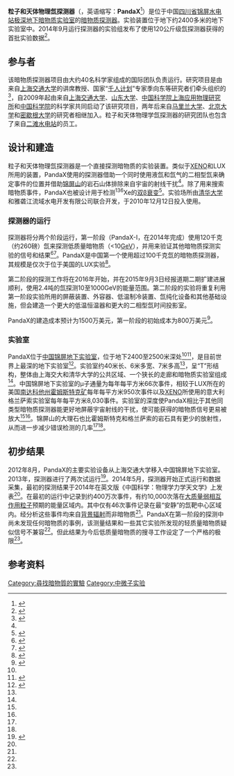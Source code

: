 '''粒子和天体物理氙探测器'''（{{lang-en|'''Particle and Astrophysical Xenon Detector'''}}，英语缩写：'''PandaX'''<ref name="one">{{cite news|title=锦屏地下实验室里“粒子和天体物理氙探测器”探测暗物质|url=http://www.wokeji.com/kbjh/zxbd_10031/201501/t20150128_951376.shtml|accessdate=2015-12-11|agency=科技日报|publisher=中国科技网|date=2015-01-28}}</ref>）是位于中国[[四川省|四川省]][[中国锦屏极深地下暗物质实验室|锦屏水电站极深地下暗物质实验室]]的[[暗物质|暗物质探测器]]。实验装置位于地下约2400多米的地下实验室中。2014年9月运行探测器的实验组发布了使用120公斤级氙探测器获得的首批实验数据<ref name="first">{{cite journal|author=Xiao M J, Xiao X, Zhao L, et al.|title=First dark matter search results from the PandaX-I experiment|journal=Sci China-Phys Mech Astron|year=2014|volume=57|issue=11|pages=2024-2030|url=http://link.springer.com/article/10.1007%2Fs11433-014-5598-7|doi=10.1007/s11433-014-5598-7|language=en}}</ref>。

==参与者==
该暗物质探测器项目由大约40名科学家组成的国际团队负责运行。研究项目是由来自[[上海交通大学|上海交通大学]]的讲席教授、国家“[[千人计划|千人计划]]”专家季向东等研究者们牵头组织的<ref name="two">{{cite news|title=“我们已接近发现暗物质的边缘”|url=http://sichuandaily.scol.com.cn/2014/11/30/20141130306014021719.htm|accessdate=2015-12-11|agency=四川日报|publisher=四川日报网|date=2014-11-30}}</ref>，自2009年起由来自[[上海交通大学|上海交通大学]]、[[山东大学|山东大学]]、[[中国科学院上海应用物理研究所|中国科学院上海应用物理研究所]]和[[中国科学院|中国科学院]]的科学家共同启动了该研究项目，两年后来自[[马里兰大学学院市分校|马里兰大学]]、[[北京大学|北京大学]]和[[密歇根大学|密歇根大学]]的研究者相继加入。粒子和天体物理学氙探测器的研究团队也包含了来自[[二滩水电站|二滩水电站]]的员工。

==设计和建造==
粒子和天体物理氙探测器是一个直接探测暗物质的实验装置。类似于[[XENON暗物質計畫|XENO]]和LUX所用的装置，PandaX使用的探测器借助一个同时使用液氙和氙气的二相型氙{{le|时间投影室|time projection chamber}}来确定事件的位置并借助[[锦屏山|锦屏山]]的岩石山体排除来自宇宙的射线干扰<ref name="ji"/>。除了用来搜索暗物质事件，PandaX也被设计用于检测<sup>136</sup>Xe的[[双β衰变|双β衰变]]<ref name="ji">{{cite conference | first1 = Xiangdong | last1 = Ji | title = PandaX: Direct Dark Matter Search Experiment in China Jinping Underground Lab | booktitle = Shanghai Particle Physics and Cosmology Symposium 2013 | publisher = | date = June 5, 2013 | location = Shanghai Jiao Tong University | url = https://indico.cern.ch/event/234546/session/7/contribution/28/material/slides/1.pdf | format = PDF }}</ref>。实验场所由[[清华大学|清华大学]]和雅砻江流域水电开发有限公司联合开发，于2010年12月12日投入使用。

===探测器的运行===
探测器将分两个阶段运行，第一阶段（PandaX-I，在2014年完成）使用120千克（约260磅）氙来探测低质量暗物质（<10[[电子伏特|GeV]]），并用来验证其他暗物质探测实验的信号和结果<ref name = "limit">{{cite journal|author=Xiao-Gang He|title=PandaX-I result sets a stringent limit for low-mass dark matter particles|journal=National Science Review|year=2015|volume=2|issue=2|pages=128-130|doi=10.1093/nsr/nwv008|url=http://nsr.oxfordjournals.org/content/2/2/128.extract|language=en}}</ref><ref>{{cite journal|author=Xiang Xiao et al.|title=Low-mass dark matter search results from full exposure of the PandaX-I experiment|journal=Phys. Rev. D|year=2015|volume=92|issue=5|pages=052004|doi=10.1103/PhysRevD.92.052004|url=http://journals.aps.org/prd/abstract/10.1103/PhysRevD.92.052004|language=en}}</ref>。PandaX是中国第一个使用超过100千克氙的暗物质探测器，其规模是仅次于位于美国的LUX实验<ref name="phys.org_sept14">{{cite web | title = First dark matter search results from Chinese underground lab hosting PandaX-I experiment | publisher = Phys.org | date = September 30, 2014 | url = http://phys.org/news/2014-09-dark-results-chinese-underground-lab.html|language=en}}</ref>。

第二阶段的探测工作将在2016年开始，并在2015年9月3日经报道期二期扩建进展顺利，使用2.4吨的氙探测10至1000GeV的能量范围。第二阶段的实验将重复利用第一阶段实验所用的屏蔽装置、外容器、低温制冷装置、氙纯化设备和其他基础设施，但会建造一个更大的低温恒温器和更大的二相型氙时间投影室。

PandaX的建造成本预计为1500万美元，第一阶段的初始成本为800万美元<ref name="reich">{{cite journal|author=Eugenie Samuel Reich|title=Dark-matter hunt gets deep|journal=Nature|publisher=Nature Publishing Group|year=2013|volume= 494|pages=291–292|url=http://www.nature.com/news/dark-matter-hunt-gets-deep-1.12455|bibcode=2013Natur.494..291S.|doi=10.1038/494291a|language=en}}</ref>。

===实验室===
PandaX位于[[中国锦屏地下实验室|中国锦屏地下实验室]]，位于地下2400至2500米深处<ref name="one"/><ref name="strickland">{{cite web | last = Strickland | first = Eliza | title = Deepest Underground Dark-Matter Detector to Start Up in China | work = [[IEEE综览|IEEE Spectrum]] | publisher = [[电气电子工程师学会|IEEE]] | date = January 29, 2014 | url = http://spectrum.ieee.org/aerospace/astrophysics/deepest-underground-darkmatter-detector-to-start-up-in-china|language=en }}</ref>，是目前世界上最深的地下实验室<ref name="three">{{cite news|title=2400米岩石之下暗物质就是他们仰望的“群星”|url=http://epaper.scdaily.cn/shtml/scrb/20141209/86458.shtml|accessdate=2015-12-11|agency=四川日报|publisher=四川日报网|date=2014-12-09}}</ref>。实验室约40米长、6米多宽、7米多高<ref name="two"/>，呈“T”形结构，整体由上海交大和清华大学的公共区域、一个狭长的走廊和暗物质实验室组成<ref name="three"/>。中国锦屏地下实验室的μ子通量为每年每平方米66次事件，相较于LUX所在的美国[[南达科他州|南达科他州]][[霍姆斯特克矿|霍姆斯特克矿]]每年每平方米950次事件以及[[XENON暗物質計畫|XENO]]所使用的意大利格兰萨索实验室每年每平方米8,030事件。实验室的深度使PandaX相比于其他同类型暗物质探测器能更好地屏蔽宇宙射线的干扰，使可能获得的暗物质信号更易被放大<ref name="phys.org_sept14"/><ref name="reich"/>。锦屏山的大理石也比霍姆斯特克和格兰萨索的岩石具有更少的放射性，从而进一步减少错误检测的几率<ref name="ji"/><ref name="reich"/>。

==初步结果==
2012年8月，PandaX的主要实验设备从上海交通大学移入中国锦屏地下实验室。2013年，探测器进行了两次试运行<ref name="phys.org_july14">{{cite web | title = Chinese scientists search for evidence of dark matter particles with new underground PandaX detector | publisher = Phys.org | date = July 23, 2014 | url = http://phys.org/news/2014-07-chinese-scientists-evidence-dark-particles.html#inlRlv| language=en}}</ref>。2014年5月，探测器开始正式运行和数据采集，最初的探测结果于2014年在英文版《中国科学：物理学力学天文学》上发表<ref name="first"/>。在最初的运行中记录到约400万次事件，有约10,000次落在[[大质量弱相互作用粒子|大质量弱相互作用粒子]]预期的能量区域内。其中仅有46次事件记录在最“安静”的氙靶中心区域内。经分析这些事件均来自[[背景辐射|背景辐射]]而非暗物质<ref name="phys.org_sept14"/>。PandaX在第一阶段的探测中尚未发现任何暗物质的事例，该测量结果和一些其它实验所发现的轻质量暗物质疑似信号不兼容<ref name="phys.org_sept14"/>。但此结果为今后低质量暗物质的搜寻工作设定了一个严格的极限<ref name = "limit"/>。

==参考资料==
{{reflist}}
{{暗物质}}

[[Category:尋找暗物質的實驗|Category:尋找暗物質的實驗]]
[[Category:中微子实验|Category:中微子实验]]